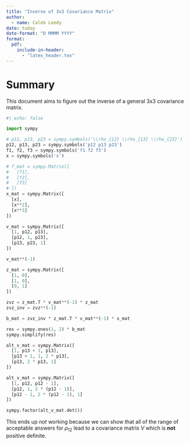 ```yaml
---
title: "Inverse of 3x3 Covariance Matrix"
author:
  - name: Caleb Leedy
date: today
date-format: "D MMMM YYYY"
format:
  pdf:
    include-in-header: 
      - "latex_header.tex"
---
```


# Summary

This document aims to figure out the inverse of a general 3x3 covariance matrix.


```python
#| echo: false

import sympy

# p12, p13, p23 = sympy.symbols('\\rho_{12} \\rho_{13} \\rho_{23}')
p12, p13, p23 = sympy.symbols('p12 p13 p23')
f1, f2, f3 = sympy.symbols('f1 f2 f3')
x = sympy.symbols('x')

# f_mat = sympy.Matrix([
#   [f1],
#   [f2],
#   [f3]
# ])
x_mat = sympy.Matrix([
  [x],
  [x**2],
  [x**3]
])

v_mat = sympy.Matrix([
  [1, p12, p13],
  [p12, 1, p23],
  [p13, p23, 1]
])

v_mat**(-1)

z_mat = sympy.Matrix([
  [1, 0],
  [1, 0],
  [0, 1]
])

zvz = z_mat.T * v_mat**(-1) * z_mat
zvz_inv = zvz**(-1)

b_mat = zvz_inv * z_mat.T * v_mat**(-1) * x_mat

res = sympy.ones(1, 2) * b_mat
sympy.simplify(res)

alt_v_mat = sympy.Matrix([
  [1, p13 + 1, p13],
  [p13 + 1, 1, 2 * p13],
  [p13, 2 * p13, 1]
])

alt_v_mat = sympy.Matrix([
  [1, p12, p12 - 1],
  [p12, 1, 2 * (p12 - 1)],
  [p12 - 1, 2 * (p12 - 1), 1]
])

sympy.factor(alt_v_mat.det())

```

This ends up *not* working because we can show that all of the range of
acceptable answers for $\rho_{12}$ lead to a covariance matrix $V$ which is
**not** positive definite.
